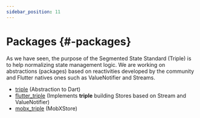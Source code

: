 ```yaml
---
sidebar_position: 11
---
```


# Packages {#-packages}

As we have seen, the purpose of the Segmented State Standard (Triple) is to help normalizing state management logic. We are working on abstractions (packages) based on reactivities developed by the community and Flutter natives ones such as ValueNotifier and Streams.

- [triple](https://pub.dev/packages/triple) (Abstraction to Dart)
- [flutter_triple](https://pub.dev/packages/flutter_triple) (Implements **triple** building Stores based on Stream and ValueNotifier)
- [mobx_triple](https://pub.dev/packages/mobx_triple) (MobXStore)